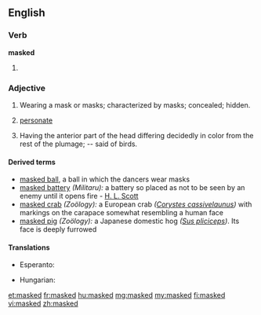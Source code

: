 ==English==

===Verb===
'''masked'''

# {{past of|[[mask]]}}

===Adjective===
{{en-adj}}

# Wearing a mask or masks; characterized by masks; concealed; hidden.
# {{botany}} [[personate]]
# {{Zoölogy}} Having the anterior part of the head differing decidedly in color from the rest of the plumage; -- said of birds.

====Derived terms====
{{rfc|move to own entry or delete}}
* [[masked ball]], a ball in which the dancers wear masks
* [[masked battery]] ''(Militaru):'' a battery so placed as not to be seen by an enemy until it opens fire - [[H. L. Scott]]
* [[masked crab]] ''(Zoölogy):'' a European crab ''([[Corystes cassivelaunus]])'' with markings on the carapace somewhat resembling a human face
* [[masked pig]] ''(Zoölogy):'' a Japanese domestic hog ''([[Sus pliciceps]])''. Its face is deeply furrowed

====Translations====
{{trans-top|wearing a mask or masks}}
* Esperanto: {{t-|eo|maskita|xs=Esperanto}}
{{trans-mid}}
* Hungarian: {{t-|hu|álarcos}}
{{trans-bottom}}

[[et:masked]]
[[fr:masked]]
[[hu:masked]]
[[mg:masked]]
[[my:masked]]
[[fi:masked]]
[[vi:masked]]
[[zh:masked]]